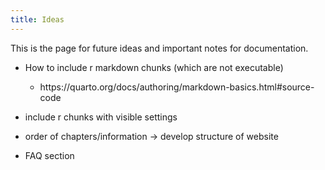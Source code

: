```yaml
---
title: Ideas
---
```


This is the page for future ideas and important notes for documentation.

-   How to include r markdown chunks (which are not executable)

    -   https://quarto.org/docs/authoring/markdown-basics.html#source-code

-   include r chunks with visible settings

-   order of chapters/information -\> develop structure of website

-   FAQ section
